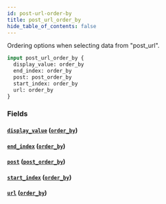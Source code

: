 ```yaml
---
id: post-url-order-by
title: post_url_order_by
hide_table_of_contents: false
---
```



Ordering options when selecting data from "post_url".

```graphql
input post_url_order_by {
  display_value: order_by
  end_index: order_by
  post: post_order_by
  start_index: order_by
  url: order_by
}
```


### Fields

#### [`display_value`](#) ([`order_by`](../enums/order-by))




#### [`end_index`](#) ([`order_by`](../enums/order-by))




#### [`post`](#) ([`post_order_by`](../inputs/post-order-by))




#### [`start_index`](#) ([`order_by`](../enums/order-by))




#### [`url`](#) ([`order_by`](../enums/order-by))






